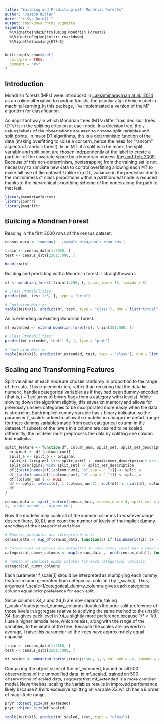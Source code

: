 ```yaml
---
title: "Building and Predicting with Mondrian Forests"
author: "Joseph Miller"
date: "`r Sys.Date()`"
output: rmarkdown::html_vignette
vignette: >
  %\VignetteIndexEntry{Using Mondrian Forests}
  %\VignetteEngine{knitr::rmarkdown}
  %\VignetteEncoding{UTF-8}
---
```


```r
knitr::opts_chunk$set(
  collapse = TRUE,
  comment = "#>"
)
```

## Introduction

Mondrian forests (MFs) were introduced in [Lakshminarayanan at al., 2014](http://www.gatsby.ucl.ac.uk/~balaji/mondrian_forests_nips14.pdf) as an online alternative to random forests, the popular algorithmic model in machine learning. In this package, I've implemented a version of the MF algorithm for classification.

An important way in which Mondrian trees (MTs) differ from decision trees (DTs) is in the splitting criterion at each node. In a decision tree, the y-values/labels of the observations are used to choose split variables and split points. In major DT algorithms, this is a deterministic function of the data (making overfitting to noise a concern, hence the need for "random" aspects of random forest). In an MT, if a split is to be made, the split variable and split point are chosen independently of the label to create a partition of the covariate space by a Mondrian process [Roy and Teh, 2009](http://danroy.org/papers/RoyTeh-NIPS-2009.pdf). Because of this non-determinism, bootstrapping from the training set is not necessary to simulate new data to control overfitting allowing each MT to make full use of the dataset. Unlike in a DT, variance in the prediction due to the randomness of class proportions within a partition/leaf node is reduced thanks to the hierarchical smoothing scheme of the nodes along the path to that leaf.


```r
library(mondrianforest)
library(purrr)
library(magrittr)
```

## Building a Mondrian Forest

Reading in the first 3000 rows of the census dataset:
```r
census_data <- readRDS("../sample_data/adult.3000.rds")

train <- census_data[1:2500, ]
test <- census_data[2501:3000, ]

head(train)
```

Building and predicting with a Mondrian forest is straightforward:
```r
mf <- mondrian_forest(train[1:250, ], y_col_num = 15, lambda = 8)

# Class Probabilities:
predict(mf, test[1:5, ], type = "prob")

# Confusion Matrix:
table(test$X15, predict(mf, test, type = "class"), dnn = list("Actual", "Predicted"))
```

As is extending an existing Mondrian Forest:
```r
mf_extended <- extend_mondrian_forest(mf, train[251:500, ])

# Class Probabilities:
predict(mf_extended, test[1:5, ], type = "prob")

# Confusion Matrix:
table(test$X15, predict(mf_extended, test, type = "class"), dnn = list("Actual", "Predicted"))
```

## Scaling and Transforming Features

Split variables at each node are chosen randomly in proportion to the range of the data. This implementation, rather than requiring that the data be numeric, handles categorical variables as if they had been dummy-encoded (that is, $l-1$ columns of binary flags from a category with $l$ levels). While slowing down the algorithm slightly, this saves on memory and allows for previously unseen categories to be incorporated more easily when the data is streaming. Each implicit dummy variable has a binary indicator, so the parameter $\textsf{f_scale}$ is added to allow the modeler to change the default range for these dummy variables made from each categorical column in the dataset. If subsets of the levels in a column are desired to be scaled differently, the modeler must preprocess the data by splitting one column into multiple.

```r
split_feature <- function(df, column_num, split_set, split_set_description, complement_description) {
  original <- df[[column_num]]
  split_a <- split_b <- original
  split_a[!(original %in% split_set)] <- complement_description # non-split_set variables aggregated into complement_description
  split_b[original %in% split_set] <- split_set_description
  df[[paste(names(df)[column_num], "a",sep = "_")]] <- split_a
  df[[paste(names(df)[column_num], "b",sep = "_")]] <- split_b
  df[[column_num]] <- NULL
  df <- dplyr::select(df, 1:(column_num-1), ncol(df)-1, ncol(df), column_num:(ncol(df)-2)) # Reorder so data_frame looks like original
  df
}

census_data <- split_feature(census_data, column_num = 4, split_set = c("10th", "11th", "12th", "1st-4th", "5th-6th", "7th-8th", "9th"
), "Grade_School", "Higher_Ed")
```

Now the modeler may scale all of the numeric columns to whatever range desired (here, $[0,1]$), and count the number of levels of the implicit dummy-encoding of the categorical variables.

```r
# Numeric variables are interpreted as-is
census_data <- map_df(census_data, function(x) if (is.numeric(x)) (x - min(x))/(max(x)-min(x)) else x)

# Categorical variables are defaulted so each dummy level has a range of 1
categorical_dummy_columns <- map(census_data[, -ncol(census_data)], function(x) if (!is.numeric(x)) length(unique(x)) - 1 else numeric(0)) %>% unlist()

# number of implicit dummy columns for each categorical variable
categorical_dummy_columns
```

Each parameter $\textsf{f_scale[i]}$ should be interpreted as multiplying each dummy feature column generated from categorical column $i$ by $\textsf{f_scale[i]}$. Thus, argument $\textsf{f_scale=1/categorical_dummy_columns}$ gives each categorical column equal prior preference for each split.

Since columns $\textsf{X4_a}$ and $\textsf{X4_b}$ are now separate, taking $\textsf{f_scale=1/categorical_dummy_columns}$ doubles the prior split preference of those levels in aggregate relative to applying the same method to the unsplit $\textsf{X4}$, but gives each level in $\textsf{X4_a}$ slightly more preference because $1/7 > 1/9$. I use a higher $\textsf{lambda}$ here, which relates, along with the range of the variables, to the depth of the tree. Because the scales are lowered on average, I raise this parameter so the trees have approximately equal capacity.

```r
train <- census_data[1:2500, ]
test <- census_data[2501:3000, ]

mf_scaled <- mondrian_forest(train[1:500, ], y_col_num = 16, lambda = 8, f_scale = 1/categorical_dummy_columns)
```

Comparing the object sizes of the $\textsf{mf_extended}$, trained on all 500 observations of the unmodified data, to $\textsf{mf_scaled}$, trained on 500 observations of scaled data, suggests that $\textsf{mf_extended}$ is a more complex model. Nevertheless, scaling the variables results in improved performance likely because it limits excessive splitting on variable $\textsf{X3}$ which has a 6 order of magnitude range.
```r
pryr::object_size(mf_extended)
pryr::object_size(mf_scaled)

table(test$X15, predict(mf_scaled, test, type = "class"))
```
